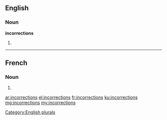 ==English==

===Noun===
'''incorrections'''

# {{plural of|incorrection}}

[[Category:English plurals]]

----

==French==

===Noun===
{{head|fr|g=f-p}}

# {{plural of|incorrection|lang=fr}}

[[ar:incorrections]]
[[el:incorrections]]
[[fr:incorrections]]
[[ku:incorrections]]
[[mg:incorrections]]
[[my:incorrections]]